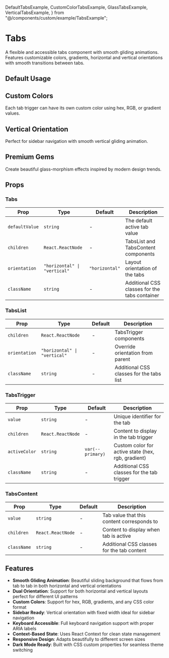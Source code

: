   DefaultTabsExample,
  CustomColorTabsExample,
  GlassTabsExample,
  VerticalTabsExample,
} from "@/components/custom/example/TabsExample";


# Tabs

A flexible and accessible tabs component with smooth gliding animations. Features customizable colors, gradients, horizontal and vertical orientations with smooth transitions between tabs.

<InstallTabs components="Tabs" />

## Default Usage

<DefaultTabsExample />

## Custom Colors

Each tab trigger can have its own custom color using hex, RGB, or gradient values.

<CustomColorTabsExample />

## Vertical Orientation

Perfect for sidebar navigation with smooth vertical gliding animation.

<VerticalTabsExample />

## Premium Gems

Create beautiful glass-morphism effects inspired by modern design trends.

<GlassTabsExample />

## Props

### Tabs

| Prop           | Type                         | Default        | Description                                   |
| -------------- | ---------------------------- | -------------- | --------------------------------------------- |
| `defaultValue` | `string`                     | -              | The default active tab value                  |
| `children`     | `React.ReactNode`            | -              | TabsList and TabsContent components           |
| `orientation`  | `"horizontal" \| "vertical"` | `"horizontal"` | Layout orientation of the tabs                |
| `className`    | `string`                     | -              | Additional CSS classes for the tabs container |

### TabsList

| Prop          | Type                         | Default | Description                              |
| ------------- | ---------------------------- | ------- | ---------------------------------------- |
| `children`    | `React.ReactNode`            | -       | TabsTrigger components                   |
| `orientation` | `"horizontal" \| "vertical"` | -       | Override orientation from parent         |
| `className`   | `string`                     | -       | Additional CSS classes for the tabs list |

### TabsTrigger

| Prop          | Type              | Default          | Description                                        |
| ------------- | ----------------- | ---------------- | -------------------------------------------------- |
| `value`       | `string`          | -                | Unique identifier for the tab                      |
| `children`    | `React.ReactNode` | -                | Content to display in the tab trigger              |
| `activeColor` | `string`          | `var(--primary)` | Custom color for active state (hex, rgb, gradient) |
| `className`   | `string`          | -                | Additional CSS classes for the tab trigger         |

### TabsContent

| Prop        | Type              | Default | Description                                |
| ----------- | ----------------- | ------- | ------------------------------------------ |
| `value`     | `string`          | -       | Tab value that this content corresponds to |
| `children`  | `React.ReactNode` | -       | Content to display when tab is active      |
| `className` | `string`          | -       | Additional CSS classes for the tab content |

## Features

- **Smooth Gliding Animation**: Beautiful sliding background that flows from tab to tab in both horizontal and vertical orientations
- **Dual Orientation**: Support for both horizontal and vertical layouts perfect for different UI patterns
- **Custom Colors**: Support for hex, RGB, gradients, and any CSS color format
- **Sidebar Ready**: Vertical orientation with fixed width ideal for sidebar navigation
- **Keyboard Accessible**: Full keyboard navigation support with proper ARIA labels
- **Context-Based State**: Uses React Context for clean state management
- **Responsive Design**: Adapts beautifully to different screen sizes
- **Dark Mode Ready**: Built with CSS custom properties for seamless theme switching
